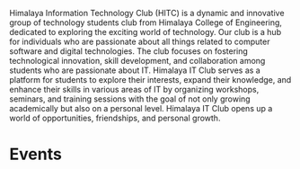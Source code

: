 
<ContentLayout title="Himalaya Information Technology Club" logo={logo}>

<Alert club="itclub" />

Himalaya Information Technology Club (HITC) is a dynamic and innovative group of technology students club from Himalaya College of Engineering, dedicated to exploring the exciting world of technology. Our club is a hub for individuals who are passionate about all things related to computer software and digital technologies.
The club focuses on fostering technological innovation, skill development, and collaboration among students who are passionate about IT. Himalaya IT Club serves as a platform for students to explore their interests, expand their knowledge, and enhance their skills in various areas of IT by organizing workshops, seminars, and training sessions with the goal of not only growing academically but also on a personal level. Himalaya IT Club opens up a world of opportunities, friendships, and personal growth.

# Events

<Timeline club="itclub" />

</ContentLayout>
